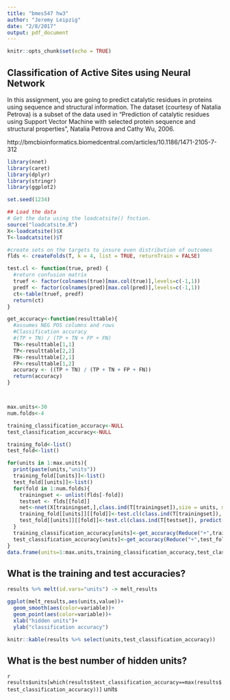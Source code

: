 ```yaml
---
title: "bmes547 hw3"
author: "Jeremy Leipzig"
date: "2/8/2017"
output: pdf_document
---
```


```r
knitr::opts_chunk$set(echo = TRUE)
```

## Classification of Active Sites using Neural Network
In this assignment, you are going to predict catalytic residues in proteins using sequence and structural information. The dataset (courtesy of Natalia Petrova) is a subset of the data used in "Prediction of catalytic residues using Support Vector Machine with selected protein sequence and structural properties", Natalia Petrova and Cathy Wu, 2006.

http://bmcbioinformatics.biomedcentral.com/articles/10.1186/1471-2105-7-312

```r
library(nnet)
library(caret)
library(dplyr)
library(stringr)
library(ggplot2)

set.seed(1234)
```

```r
## Load the data
# Get the data using the loadcatsite() fnction.
source("loadcatsite.R")
X<-loadcatsite()$X
T<-loadcatsite()$T

#create sets on the targets to insure even distribution of outcomes
flds <- createFolds(T, k = 4, list = TRUE, returnTrain = FALSE)

test.cl <- function(true, pred) {
  #return confusion matrix
  truef <- factor(colnames(true)[max.col(true)],levels=c(-1,1))
  predf <- factor(colnames(pred)[max.col(pred)],levels=c(-1,1))
  ct<-table(truef, predf)
  return(ct)
}

get_accuracy<-function(resulttable){
  #assumes NEG POS columns and rows
  #Classification accuracy
  #(TP + TN) / (TP + TN + FP + FN)
  TN<-resulttable[1,1]
  TP<-resulttable[2,2]
  FN<-resulttable[2,1]
  FP<-resulttable[1,2]
  accuracy <- ((TP + TN) / (TP + TN + FP + FN))
  return(accuracy)
}



max.units<-30
num.folds<-4

training_classification_accuracy<-NULL
test_classification_accuracy<-NULL

training_fold<-list()
test_fold<-list()

for(units in 1:max.units){
  print(paste(units,"units"))
  training_fold[[units]]<-list()
  test_fold[[units]]<-list()
  for(fold in 1:num.folds){
    trainingset <- unlist(flds[-fold])
    testset <- flds[[fold]]
    net<-nnet(X[trainingset,],class.ind(T[trainingset]),size = units, maxit = 500)
    training_fold[[units]][[fold]]<-test.cl(class.ind(T[trainingset]), predict(net, X[trainingset,]))
    test_fold[[units]][[fold]]<-test.cl(class.ind(T[testset]), predict(net, X[testset,]))
  }
  training_classification_accuracy[units]<-get_accuracy(Reduce("+",training_fold[[units]]))
  test_classification_accuracy[units]<-get_accuracy(Reduce("+",test_fold[[units]]))
}
data.frame(units=1:max.units,training_classification_accuracy,test_classification_accuracy) -> results
```

## What is the training and test accuracies?
```r
results %>% melt(id.vars="units") -> melt_results

ggplot(melt_results,aes(units,value))+
  geom_smooth(aes(color=variable))+
  geom_point(aes(color=variable))+
  xlab("hidden units")+
  ylab("classification accuracy")

knitr::kable(results %>% select(units,test_classification_accuracy))
```

## What is the best number of hidden units?
`r results$units[which(results$test_classification_accuracy==max(results$test_classification_accuracy))]` units


